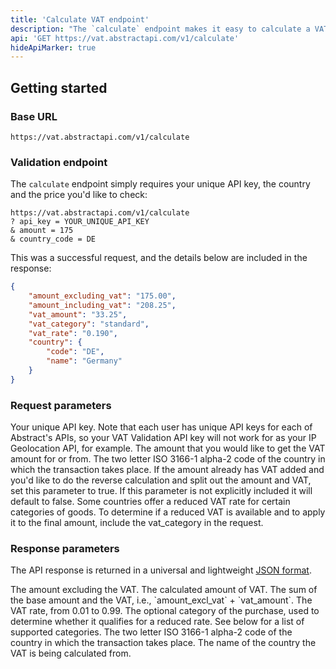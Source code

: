 ```yaml
---
title: 'Calculate VAT endpoint'
description: "The `calculate` endpoint makes it easy to calculate a VAT compliant price given a country and price, as well as such optional values as the type of goods."
api: 'GET https://vat.abstractapi.com/v1/calculate'
hideApiMarker: true
---
```


## Getting started

### Base URL

```
https://vat.abstractapi.com/v1/calculate
```

### Validation endpoint

The `calculate` endpoint simply requires your unique API key, the country and the price you'd like to check:

```
https://vat.abstractapi.com/v1/calculate
? api_key = YOUR_UNIQUE_API_KEY
& amount = 175  
& country_code = DE
```

This was a successful request, and the details below are included in the response:

<ResponseExample>

```json
{
    "amount_excluding_vat": "175.00",
    "amount_including_vat": "208.25",
    "vat_amount": "33.25",
    "vat_category": "standard",
    "vat_rate": "0.190",
    "country": {
        "code": "DE",
        "name": "Germany"
    }
}
```

</ResponseExample>

### Request parameters

<ParamField query="api_key" type="String" required>
  Your unique API key. Note that each user has unique API keys for each of Abstract's APIs, so your VAT Validation API key will not work for as your IP Geolocation API, for example.
</ParamField>

<ParamField query="amount" type="String" required>
  The amount that you would like to get the VAT amount for or from.
</ParamField>

<ParamField query="country_code" type="String" required>
  The two letter ISO 3166-1 alpha-2 code of the country in which the transaction takes place.
</ParamField>

<ParamField query="is_vat_incl" type="Boolean">
  If the amount already has VAT added and you'd like to do the reverse calculation and split out the amount and VAT, set this parameter to true. If this parameter is not explicitly included it will default to false.
</ParamField>

<ParamField query="vat_category" type="String">
  Some countries offer a reduced VAT rate for certain categories of goods. To determine if a reduced VAT is available and to apply it to the final amount, include the vat_category in the request.
</ParamField>

### Response parameters

The API response is returned in a universal and lightweight [JSON format](https://www.json.org/json-en.html).

<ResponseField name="amount_excl_vat" type="Float">
  The amount excluding the VAT.
</ResponseField>

<ResponseField name="vat_amount" type="Float">
  The calculated amount of VAT.
</ResponseField>

<ResponseField name="amount_incl_vat" type="Float">
  The sum of the base amount and the VAT, i.e., `amount_excl_vat` + `vat_amount`.
</ResponseField>

<ResponseField name="vat_rate" type="Float">
  The VAT rate, from 0.01 to 0.99.
</ResponseField>

<ResponseField name="vat_category" type="String">
  The optional category of the purchase, used to determine whether it qualifies for a reduced rate. See below for a list of supported categories.
</ResponseField>

<ResponseField name="country_code" type="String">
  The two letter ISO 3166-1 alpha-2 code of the country in which the transaction takes place.
</ResponseField>

<ResponseField name="country_name" type="String">
  The name of the country the VAT is being calculated from.
</ResponseField>